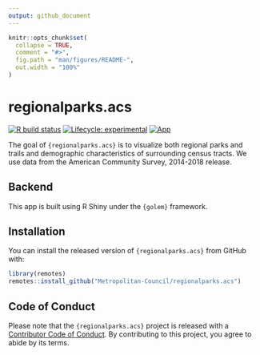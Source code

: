 ```yaml
---
output: github_document
---
```


<!-- README.md is generated from README.Rmd. Please edit that file -->

```r
knitr::opts_chunk$set(
  collapse = TRUE,
  comment = "#>",
  fig.path = "man/figures/README-",
  out.width = "100%"
)
```

# regionalparks.acs

<!-- badges: start -->
[![R build status](https://github.com/Metropolitan-Council/regionalparks.acs/workflows/R-CMD-check/badge.svg)](https://github.com/Metropolitan-Council/regionalparks.acs/actions)
[![Lifecycle: experimental](https://img.shields.io/badge/lifecycle-experimental-orange.svg)](https://www.tidyverse.org/lifecycle/#experimental)
[![App](https://img.shields.io/website-up-down-green-red/http/shields.io.svg)](https://metrotransitmn.shinyapps.io/regional-parks-acs/)

<!-- badges: end -->

The goal of `{regionalparks.acs}` is to visualize both regional parks and trails and demographic characteristics of surrounding census tracts. We use data from the American Community Survey, 2014-2018 release.  

## Backend  

This app is built using R Shiny under the `{golem}` framework.  

## Installation

You can install the released version of `{regionalparks.acs}` from GitHub with:

``` r
library(remotes)
remotes::install_github("Metropolitan-Council/regionalparks.acs")
```

## Code of Conduct

Please note that the `{regionalparks.acs}` project is released with a [Contributor Code of Conduct](https://contributor-covenant.org/version/2/0/CODE_OF_CONDUCT.html). By contributing to this project, you agree to abide by its terms.

